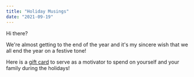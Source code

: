 ```yaml
---
title: "Holiday Musings"
date: "2021-09-19"
---
```


Hi there?

We're almost getting to the end of the year and it's my sincere wish that we all
end the year on a festive tone!

Here is a [gift card](https://vpdwebdesign.github.io) to serve as a motivator to
spend on yourself and your family during the holidays!
